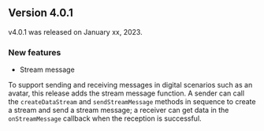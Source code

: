 
<PlatformWrapper platform="linux-java">

## Version 4.0.1

v4.0.1 was released on January xx, 2023.

### New features

- Stream message

To support sending and receiving messages in digital scenarios such as an avatar, this release adds the stream message function. A sender can call the `createDataStream` and `sendStreamMessage` methods in sequence to create a stream and send a stream message; a receiver can get data in the `onStreamMessage` callback when the reception is successful.

</PlatformWrapper>
